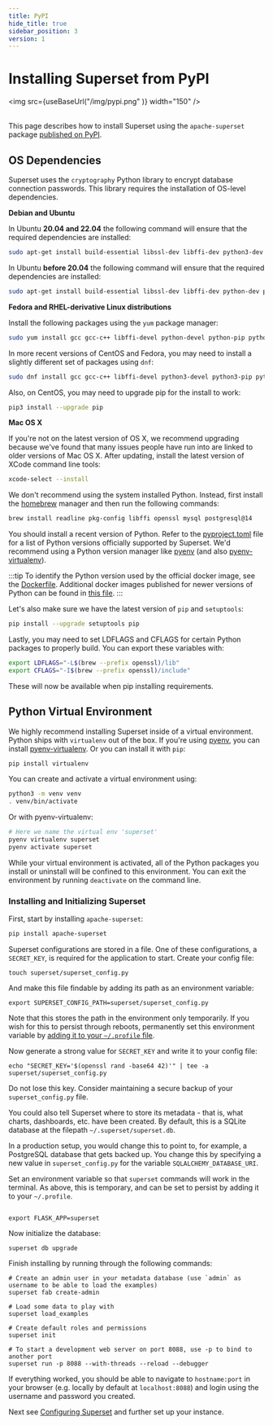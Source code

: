 ```yaml
---
title: PyPI
hide_title: true
sidebar_position: 3
version: 1
---
```



# Installing Superset from PyPI

<img src={useBaseUrl("/img/pypi.png" )} width="150" />
<br /><br />

This page describes how to install Superset using the `apache-superset` package [published on PyPI](https://pypi.org/project/apache-superset/).

## OS Dependencies

Superset uses the `cryptography` Python library to encrypt database connection passwords. This library requires the installation of OS-level dependencies.

**Debian and Ubuntu**

In Ubuntu **20.04 and 22.04** the following command will ensure that the required dependencies are installed:

```bash
sudo apt-get install build-essential libssl-dev libffi-dev python3-dev python3-pip libsasl2-dev libldap2-dev default-libmysqlclient-dev
```

In Ubuntu **before 20.04** the following command will ensure that the required dependencies are installed:

```bash
sudo apt-get install build-essential libssl-dev libffi-dev python-dev python-pip libsasl2-dev libldap2-dev default-libmysqlclient-dev
```

**Fedora and RHEL-derivative Linux distributions**

Install the following packages using the `yum` package manager:

```bash
sudo yum install gcc gcc-c++ libffi-devel python-devel python-pip python-wheel openssl-devel cyrus-sasl-devel openldap-devel
```

In more recent versions of CentOS and Fedora, you may need to install a slightly different set of packages using `dnf`:

```bash
sudo dnf install gcc gcc-c++ libffi-devel python3-devel python3-pip python3-wheel openssl-devel cyrus-sasl-devel openldap-devel
```

Also, on CentOS, you may need to upgrade pip for the install to work:

```bash
pip3 install --upgrade pip
```

**Mac OS X**

If you're not on the latest version of OS X, we recommend upgrading because we've found that many
issues people have run into are linked to older versions of Mac OS X. After updating, install the
latest version of XCode command line tools:

```bash
xcode-select --install
```

We don't recommend using the system installed Python. Instead, first install the
[homebrew](https://brew.sh/) manager and then run the following commands:

```bash
brew install readline pkg-config libffi openssl mysql postgresql@14
```

You should install a recent version of Python. Refer to the
[pyproject.toml](https://github.com/apache/superset/blob/master/pyproject.toml) file for a list of Python
versions officially supported by Superset. We'd recommend using a Python version manager
like [pyenv](https://github.com/pyenv/pyenv)
(and also [pyenv-virtualenv](https://github.com/pyenv/pyenv-virtualenv)).

:::tip
To identify the Python version used by the official docker image, see the [Dockerfile](https://github.com/apache/superset/blob/master/Dockerfile). Additional docker images published for newer versions of Python can be found in [this file](https://github.com/apache/superset/blob/master/scripts/build_docker.py).
:::

Let's also make sure we have the latest version of `pip` and `setuptools`:

```bash
pip install --upgrade setuptools pip
```

Lastly, you may need to set LDFLAGS and CFLAGS for certain Python packages to properly build. You can export these variables with:

```bash
export LDFLAGS="-L$(brew --prefix openssl)/lib"
export CFLAGS="-I$(brew --prefix openssl)/include"
```

These will now be available when pip installing requirements.

## Python Virtual Environment

We highly recommend installing Superset inside of a virtual environment. Python ships with
`virtualenv` out of the box. If you're using [pyenv](https://github.com/pyenv/pyenv), you can install [pyenv-virtualenv](https://github.com/pyenv/pyenv-virtualenv). Or you can install it with `pip`:

```bash
pip install virtualenv
```

You can create and activate a virtual environment using:

```bash
python3 -m venv venv
. venv/bin/activate
```

Or with pyenv-virtualenv:

```bash
# Here we name the virtual env 'superset'
pyenv virtualenv superset
pyenv activate superset
```

While your virtual environment is activated, all of the Python packages you install or uninstall
will be confined to this environment. You can exit the environment by running `deactivate` on the
command line.

### Installing and Initializing Superset

First, start by installing `apache-superset`:

```bash
pip install apache-superset
```

Superset configurations are stored in a file.  One of these configurations, a `SECRET_KEY`, is required for the application to start. Create your config file:
```
touch superset/superset_config.py
```
And make this file findable by adding its path as an environment variable:
```
export SUPERSET_CONFIG_PATH=superset/superset_config.py
```
Note that this stores the path in the environment only temporarily.  If you wish for this to persist through reboots, permanently set this environment variable by [adding it to your `~/.profile` file](https://unix.stackexchange.com/questions/117467/how-to-permanently-set-environmental-variables).

Now generate a strong value for `SECRET_KEY` and write it to your config file:
```
echo "SECRET_KEY='$(openssl rand -base64 42)'" | tee -a superset/superset_config.py
```
Do not lose this key. Consider maintaining a secure backup of your `superset_config.py` file.

You could also tell Superset where to store its metadata - that is, what charts, dashboards, etc. have been created.  By default, this is a SQLite database at the filepath `~/.superset/superset.db`.

In a production setup, you would change this to point to, for example, a PostgreSQL database that gets backed up.  You change this by specifying a new value in `superset_config.py` for the variable `SQLALCHEMY_DATABASE_URI`.

Set an environment variable so that `superset` commands will work in the terminal. As above, this is temporary, and can be set to persist by adding it to your `~/.profile`.
```

export FLASK_APP=superset
```

Now initialize the database:
```
superset db upgrade
```

Finish installing by running through the following commands:
```
# Create an admin user in your metadata database (use `admin` as username to be able to load the examples)
superset fab create-admin

# Load some data to play with
superset load_examples

# Create default roles and permissions
superset init

# To start a development web server on port 8088, use -p to bind to another port
superset run -p 8088 --with-threads --reload --debugger
```

If everything worked, you should be able to navigate to `hostname:port` in your browser (e.g.
locally by default at `localhost:8088`) and login using the username and password you created.

Next see [Configuring Superset](/docs/configuration/configuring-superset) and further set up your instance.
